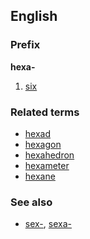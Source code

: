 ==English==
===Prefix===
'''hexa-'''

#[[six]]

===Related terms===
*[[hexad]]
*[[hexagon]]
*[[hexahedron]]
*[[hexameter]]
*[[hexane]]

===See also===
*[[sex-]], [[sexa-]]